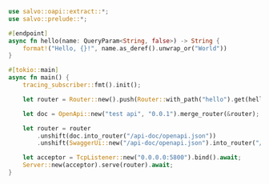 ```rust  title="oapi-hello/src/main.rs"
use salvo::oapi::extract::*;
use salvo::prelude::*;

#[endpoint]
async fn hello(name: QueryParam<String, false>) -> String {
    format!("Hello, {}!", name.as_deref().unwrap_or("World"))
}

#[tokio::main]
async fn main() {
    tracing_subscriber::fmt().init();

    let router = Router::new().push(Router::with_path("hello").get(hello));

    let doc = OpenApi::new("test api", "0.0.1").merge_router(&router);

    let router = router
        .unshift(doc.into_router("/api-doc/openapi.json"))
        .unshift(SwaggerUi::new("/api-doc/openapi.json").into_router("/swagger-ui"));

    let acceptor = TcpListener::new("0.0.0.0:5800").bind().await;
    Server::new(acceptor).serve(router).await;
}

```